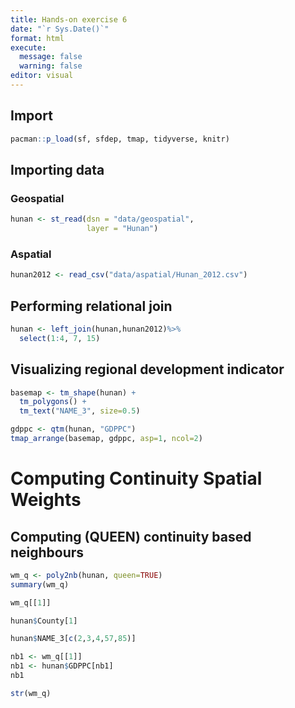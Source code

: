 ```yaml
---
title: Hands-on exercise 6
date: "`r Sys.Date()`"
format: html
execute: 
  message: false
  warning: false
editor: visual
---
```


## Import

```r
pacman::p_load(sf, sfdep, tmap, tidyverse, knitr)
```

## Importing data

### Geospatial

```r
hunan <- st_read(dsn = "data/geospatial", 
                 layer = "Hunan")
```

### Aspatial

```r
hunan2012 <- read_csv("data/aspatial/Hunan_2012.csv")
```

## Performing relational join

```r
hunan <- left_join(hunan,hunan2012)%>%
  select(1:4, 7, 15)
```

## Visualizing regional development indicator

```r
basemap <- tm_shape(hunan) +
  tm_polygons() +
  tm_text("NAME_3", size=0.5)

gdppc <- qtm(hunan, "GDPPC")
tmap_arrange(basemap, gdppc, asp=1, ncol=2)
```

# Computing Continuity Spatial Weights

## Computing (QUEEN) continuity based neighbours

```r
wm_q <- poly2nb(hunan, queen=TRUE)
summary(wm_q)
```

```r
wm_q[[1]]
```

```r
hunan$County[1]
```

```r
hunan$NAME_3[c(2,3,4,57,85)]
```

```r
nb1 <- wm_q[[1]]
nb1 <- hunan$GDPPC[nb1]
nb1
```

```r
str(wm_q)
```

